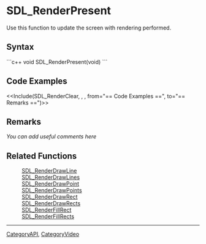 <!-- pragma section-numbers off -->
<!-- pragma disable-camelcase -->

= SDL_RenderPresent =
Use this function to update the screen with rendering performed.


== Syntax ==
```c++
void SDL_RenderPresent(void)
```

== Code Examples ==
<<Include(SDL_RenderClear, , , from="== Code Examples ==", to="== Remarks ==")>>

== Remarks ==
''You can add useful comments here''

== Related Functions ==
:[[SDL_RenderDrawLine]]
:[[SDL_RenderDrawLines]]
:[[SDL_RenderDrawPoint]]
:[[SDL_RenderDrawPoints]]
:[[SDL_RenderDrawRect]]
:[[SDL_RenderDrawRects]]
:[[SDL_RenderFillRect]]
:[[SDL_RenderFillRects]]

----
[[CategoryAPI]], [[CategoryVideo]]
